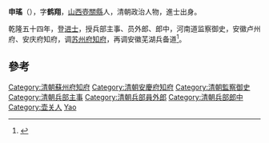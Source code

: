 '''申瑤'''（{{bd|?||?|}}），字'''鹤翔'''，[[山西|山西]][[壺關縣|壺關縣]]人，清朝政治人物，進士出身。

乾隆五十四年，登[[进士|进士]]，授兵部主事、员外郎、郎中，河南道监察御史，安徽卢州府、安庆府知府，调[[苏州府|苏州府]][[知府|知府]]，再调安徽芜湖兵备道<ref>{{cite news|author=长治市地方志办公室|title=壶关县进士名录|url=http://www.dfz.changzhi.gov.cn/960rn.jsp?urltype=news.NewsContentUrl&wbnewsid=232184&wbtreeid=21514|accessdate=2013-08-14|newspaper=长治市地方志办公室|deadurl=yes|archiveurl=https://web.archive.org/web/20130818220212/http://www.dfz.changzhi.gov.cn/960rn.jsp?urltype=news.NewsContentUrl&wbnewsid=232184&wbtreeid=21514|archivedate=2013年8月18日|df=}}</ref>。

==參考==
{{reflist}}
{{清朝人物小作品}}
{{乾隆五十四年己酉科殿試金榜}}
{{DEFAULTSORT:Shen申}}
[[Category:清朝蘇州府知府|Category:清朝蘇州府知府]]
[[Category:清朝安慶府知府|Category:清朝安慶府知府]]
[[Category:清朝監察御史|Category:清朝監察御史]]
[[Category:清朝兵部主事|Category:清朝兵部主事]]
[[Category:清朝兵部員外郎|Category:清朝兵部員外郎]]
[[Category:清朝兵部郎中|Category:清朝兵部郎中]]
[[Category:壶关人|Category:壶关人]]
[[Category:申姓|Yao]]